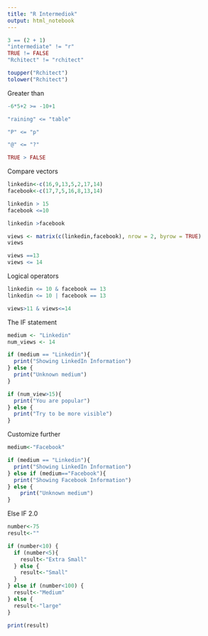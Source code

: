 ```yaml
---
title: "R Intermediok"
output: html_notebook
---
```


```r
3 == (2 + 1)
"intermediate" != "r"
TRUE != FALSE
"Rchitect" != "rchitect"

toupper("Rchitect")
tolower("Rchitect")
```

Greater than
```r
-6*5+2 >= -10+1

"raining" <= "table"

"P" <= "p"

"@" <= "?"

TRUE > FALSE

```

Compare vectors
```r
linkedin<-c(16,9,13,5,2,17,14)
facebook<-c(17,7,5,16,8,13,14)

linkedin > 15
facebook <=10

linkedin >facebook

views <- matrix(c(linkedin,facebook), nrow = 2, byrow = TRUE)
views

views ==13
views <= 14

```

Logical operators
```r
linkedin <= 10 & facebook == 13
linkedin <= 10 | facebook == 13

views>11 & views<=14
```

The IF statement
```r
medium <- "Linkedin"
num_views <- 14

if (medium == "Linkedin"){
  print("Showing LinkedIn Information")
} else {
  print("Unknown medium")
}

if (num_view>15){
  print("You are popular")
} else {
  print("Try to be more visible")
}

```

Customize further
```r
medium<-"Facebook"

if (medium == "Linkedin"){
  print("Showing LinkedIn Information")
} else if (medium=="Facebook"){
  print("Showing Facebook Information")
} else {
    print("Unknown medium")
}


```

Else IF 2.0
```r
number<-75
result<-""

if (number<10) {
  if (number<5){
    result<-"Extra Small"
  } else {
    result<-"Small"
  }
} else if (number<100) {
  result<-"Medium"
} else {
  result<-"large"
}

print(result)
```


